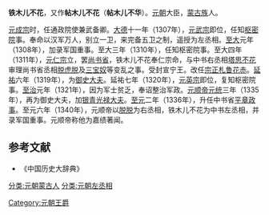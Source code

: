'''铁木儿不花'''，又作'''帖木儿不花'''（'''帖木儿不华'''）。[[元朝|元朝]]大臣，[[蒙古族|蒙古族]]人。

[[元成宗|元成宗]]时，任通政院使兼武备卿。[[大德_(元朝)|大德]]十一年（1307年），[[元武宗|元武宗]]即位，任知[[枢密院|枢密院]]事。奉命以汉军万人，别立一卫，来完备五卫之制，遥授为左丞相。[[至大|至大]]元年（1308年），加录军国重事。至大三年（1310年），任知枢密院事。至大四年（1311年），[[元仁宗|元仁宗]]立，罢[[尚书省|尚书省]]，铁木儿不花奉仁宗命，与中书右丞相[[塔思不花_(丞相)|塔思不花]]审理尚书省丞相[[脱虎脱|脱虎脱]]及[[三宝奴|三宝奴]]等变乱之事。受封宣宁王。改任[[宗正|宗正]][[札鲁花赤|札鲁花赤]]。[[延祐|延祐]]六年（1319年），为[[御史大夫|御史大夫]]。延祐七年（1320年），[[元英宗|元英宗]]即位，复知枢密院事。[[至治_(元朝)|至治]]元年（1321年），因为军士贫乏，奉诏整治军政。[[元顺帝|元顺帝]][[元统_(元朝)|元统]]三年（1335年），再为御史大夫，加[[银青光禄大夫|银青光禄大夫]]。[[至元_(元惠宗)|至元]]二年（1336年），升任中书省[[平章政事|平章政事]]。至元六年（1340年），元顺帝以[[脱脱|脱脱]]为右丞相，铁木儿不花为中书左丞相，并录军国重事。元顺帝称他为嘉绩著闻。
==参考文献==
* 《中国历史大辞典》
[[分类:元朝蒙古人|分类:元朝蒙古人]]
[[分类:元朝左丞相|分类:元朝左丞相]]
[[Category:元朝王爵|Category:元朝王爵]]